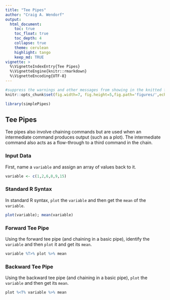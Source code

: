 ```yaml
---
title: "Tee Pipes"
author: "Craig A. Wendorf"
output:
  html_document:
    toc: true
    toc_float: true
    toc_depth: 4
    collapse: true
    theme: cerulean
    highlight: tango
    keep_md: TRUE
vignette: >
  %\VignetteIndexEntry{Tee Pipes}
  %\VignetteEngine{knitr::rmarkdown}
  %\VignetteEncoding{UTF-8}
---
```


```r
#suppress the warnings and other messages from showing in the knitted file.
knitr::opts_chunk$set(fig.width=7, fig.height=5,fig.path='figures/',echo=TRUE,warning=FALSE,message=FALSE)
```

```r
library(simplePipes)
```

## Tee Pipes

Tee pipes also involve chaining commands but are used when an intermediate command produces output (such as a plot). The intermediate command also acts as a flow-through to a third command in the chain.

### Input Data

First, name a `variable` and assign an array of values back to it.

```r
variable <- c(1,2,6,8,9,15)
```

### Standard R Syntax

In standard R syntax, `plot` the `variable` and then get the `mean` of the `variable`.

```r
plot(variable); mean(variable)
```

### Forward Tee Pipe

Using the forward tee pipe (and chaining in a basic pipe), identify the `variable` and then `plot` it and get its `mean`.

```r
variable %T>% plot %>% mean
```

### Backward Tee Pipe

Using the backward tee pipe (and chaining in a basic pipe), `plot` the `variable` and then get its `mean`.

```r
plot %<T% variable %>% mean
```
